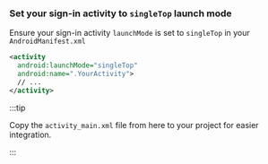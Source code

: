 ### Set your sign-in activity to `singleTop` launch mode

Ensure your sign-in activity `launchMode` is set to `singleTop` in your `AndroidManifest.xml`

```xml
<activity
  android:launchMode="singleTop"
  android:name=".YourActivity">
  // ...
</activity>
```

:::tip

Copy the `activity_main.xml` file from here to your project for easier integration.

:::
